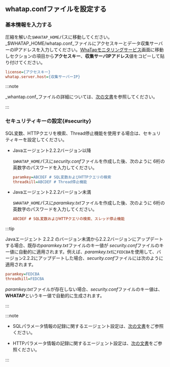 ## whatap.confファイルを設定する

### 基本情報を入力する

圧縮を解いた`$WHATAP_HOME`パスに移動してください。_$WHATAP_HOME/whatap.conf_ファイルにアクセスキーとデータ収集サーバーのIPアドレスを入力してください。[WhaTapモニタリングサービス](https://service.whatap.io)画面に移動し<Cmdname sid="agent-setup-guide" className="uitext" />セクションの<Cmdname sid="JAVA-agent-setup-1-subject" className="uitext" />項目から**アクセスキー**、**収集サーバIPアドレス**値をコピーして貼り付けてください。

```ini title=$WHATAP_HOME/whatap.conf
license={アクセスキー}
whatap.server.host={収集サーバーIP}
```

:::note

_whantap.conf_ファイルの詳細については、[次の文書](set-agent)を参照してください。

:::

### セキュリティキーの設定{#security}

SQL変数、HTTPクエリを検索、Thread停止機能を使用する場合は、セキュリティキーを設定してください。

- Javaエージェント2.2.2バージョン以降

  `$WHATAP_HOME`パスに*security.conf*ファイルを作成した後、次のように 6桁の英数字のパスワードを入力してください。

  ```ini title='security.conf'
  paramkey=ABCDEF # SQL変数およびHTTPクエリの検索
  threadkill=ABCDEF # Thread停止機能
  ```

- Javaエージェント2.2.2バージョン未満

  `$WHATAP_HOME`パスに*paramkey.txt*ファイルを作成した後、次のように 6桁の英数字のパスワードを入力してください。

  ```ini title='paramkey.txt'
  ABCDEF # SQL変数およびHTTPクエリの検索、スレッド停止機能
  ```

:::tip

Javaエージェント 2.2.2 のバージョン未満から2.2.2バージョンにアップデートする場合、既存の*paramkey.txt*ファイルのキー値が *security.conf*ファイルのキー値に自動的に適用されます。例えば、*paramkey.txt*に`FEDCBA`を使用して、バージョン2.2.2にアップデートした場合、*security.conf*ファイルには次のように適用されます。

```ini
paramkey=FEDCBA
threadkill=FEDCBA
```

*paramkey.txt*ファイルが存在しない場合、*security.conf*ファイルのキー値は、**WHATAP**というキー値で自動的に生成されます。

:::

:::note

- SQLパラメータ情報の記録に関するエージェント設定は、[次の文書](agent-dbsql#profile-sql-param)をご参照ください。

- HTTPパラメータ情報の記録に関するエージェント設定は、[次の文書](agent-transaction#profile_http_parameter)をご参照ください。

:::
